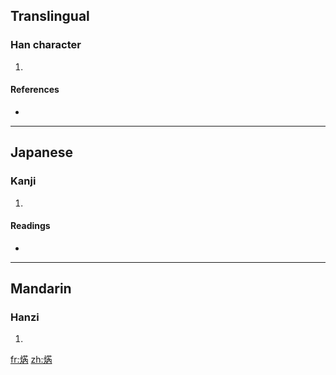 ==Translingual==

===Han character===
{{Han char|rn=86|rad=火|as=08|sn=12|four=|canj=火廿人月 (FTOB)}}

# {{defn|Han|sort=火08}}

====References====
* {{Han ref|kx=0674.170|dkj=19131|dj=1086.060|hdz=32203.090|uh=712B|ud=28971}}

----

==Japanese==

===Kanji===
{{ja-kanji|grade=|rs=火08}}

# {{defn|Japanese}}

====Readings====
* {{ja-readings|on=[[ぜつ]] (zetsu), [[ねち]] (nechi)|kun=[[やく]] (yaku)}}

----

==Mandarin==

===Hanzi===
{{cmn-hanzi|pin=[[ruò]] ([[ruo4]])|wg=jo<sup>4</sup>}}

# {{defn|Mandarin}}

[[fr:焫]]
[[zh:焫]]